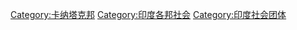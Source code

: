 [[Category:卡纳塔克邦|Category:卡纳塔克邦]]
[[Category:印度各邦社会|Category:印度各邦社会]]
[[Category:印度社会团体|Category:印度社会团体]]